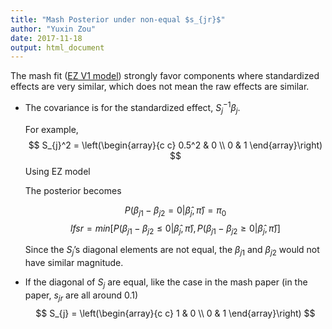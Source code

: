 ```yaml
---
title: "Mash Posterior under non-equal $s_{jr}$"
author: "Yuxin Zou"
date: 2017-11-18
output: html_document
---
```


The mash fit ([EZ V1 model](Immune_Data_Mash_V1_EZ_Result.html)) strongly favor components where standardized effects are very similar, which does not mean the raw effects are similar.

* The covariance is for the standardized effect, $S_{j}^{-1}\beta_{j}$.
	
	For example,
	$$
	S_{j}^2 = \left(\begin{array}{c c}
	0.5^2 & 0 \\
	0 & 1
	\end{array}\right)
	$$
	Using EZ model
	
	\begin{align*}
	\left(\begin{array}{c}
	\hat{\beta}_{j1}/0.5 \\
	\hat{\beta}_{j2}
	\end{array}\right) | \left(\begin{array}{c}
	\beta_{j1}\\
	\beta_{j2}
	\end{array}\right) &\sim N\left(\left(\begin{array}{c}
	\beta_{j1} \\
	\beta_{j2}
	\end{array}\right), S_{j}^2 \right) \\
	\left(\begin{array}{c}
	\beta_{j1}/0.5 \\
	\beta_{j2}
	\end{array}\right) | \hat{\pi} &\sim \hat{\pi}_{0} \delta_{0} + \hat{\pi}_{1} N(0,\left(\begin{array}{c c}
	1 & 1 \\
	1 & 1
	\end{array}\right))
	\end{align*}
	
	The posterior becomes
	\begin{align*}
	\left(\begin{array}{c}
	\beta_{j1}/0.5\\
	\beta_{j2}
	\end{array}\right) | \left(\begin{array}{c}
	\hat{\beta}_{j1} \\
	\hat{\beta}_{j2}
	\end{array}\right) &\propto \hat{\pi}_{0} \delta_{0} + \hat{\pi}_{1} N\left( \left(\begin{array}{c}
	\mu_{j1} \\
	\mu_{j2}
	\end{array}\right),c \left(\begin{array}{c c}
	1 & 1 \\
	1 & 1
	\end{array}\right) \right) \\
	&= \hat{\pi}_{0} \delta_{0} + \hat{\pi}_{1} N\left( c \left(\begin{array}{c c}
	1 & 1 \\
	1 & 1
	\end{array}\right) \left(\begin{array}{c}
	4\hat{\beta}_{j1} \\
	\hat{\beta}_{j2}
	\end{array}\right) , c \left(\begin{array}{c c}
	1 & 1 \\
	1 & 1
	\end{array}\right) \right) \\
	&= \hat{\pi}_{0} \delta_{0} + \hat{\pi}_{1} N\left( c \left(\begin{array}{c}
	4\hat{\beta}_{j1} + \hat{\beta}_{j2} \\ 
	4\hat{\beta}_{j1} + \hat{\beta}_{j2}
	\end{array}\right) , c \left(\begin{array}{c c}
	1 & 1 \\
	1 & 1
	\end{array}\right) \right) \\
	\left(\begin{array}{c}
	\beta_{j1}\\
	\beta_{j2}
	\end{array}\right) | \left(\begin{array}{c}
	\hat{\beta}_{j1} \\
	\hat{\beta}_{j2}
	\end{array}\right) &\propto \hat{\pi}_{0} \delta_{0} + \hat{\pi}_{1} N\left( \left(\begin{array}{c}
	0.5 \mu_{j1} \\
	\mu_{j2}
	\end{array}\right), c \left(\begin{array}{c c}
	0.5^2 & 0.5 \\
	0.5 & 1
	\end{array}\right) \right) \\
	&= \hat{\pi}_{0} \delta_{0} + \hat{\pi}_{1} N\left( c \left(\begin{array}{c}
	2\hat{\beta}_{j1} + 0.5 \hat{\beta}_{j2} \\ 
	4\hat{\beta}_{j1} + \hat{\beta}_{j2}
	\end{array}\right) , c \left(\begin{array}{c c}
	0.5^2 & 0.5 \\
	0.5 & 1
	\end{array}\right) \right) \\
	\beta_{j1} - \beta_{j2}|\left(\begin{array}{c}
	\hat{\beta}_{j1} \\
	\hat{\beta}_{j2}
	\end{array}\right) &\propto \pi_{0} \delta_{0} + \pi_{1} N\left(-2\hat{\beta}_{j1}-0.5\hat{\beta}_{j2}, 0.25\right)
	\end{align*}
	
	$$
	P(\beta_{j1}-\beta_{j2} = 0|\hat{\beta}_{j}, \hat{\pi}) = \pi_{0}
  $$
	$$
	lfsr = min\left[P(\beta_{j1}-\beta_{j2} \leq 0|\hat{\beta}_{j}, \hat{\pi}), P(\beta_{j1}-\beta_{j2} \geq 0|\hat{\beta}_{j}, \hat{\pi})\right]
	$$
	
	Since the $S_{j}$'s diagonal elements are not equal, the $\beta_{j1}$ and $\beta_{j2}$ would not have similar magnitude.
	
* If the diagonal of $S_{j}$ are equal, like the case in the mash paper (in the paper, $s_{jr}$ are all around 0.1)
	$$
	S_{j} = \left(\begin{array}{c c}
	1 & 0 \\
	0 & 1
	\end{array}\right)
	$$
	
	\begin{align*}
	\left(\begin{array}{c}
	\hat{\beta}_{j1} \\
	\hat{\beta}_{j2}
	\end{array}\right) | \left(\begin{array}{c}
	\beta_{j1}\\
	\beta_{j2}
	\end{array}\right) &\sim N\left(\left(\begin{array}{c}
	\beta_{j1} \\
	\beta_{j2}
	\end{array}\right), S_{j}\right) \\
	\left(\begin{array}{c}
	\beta_{j1} \\
	\beta_{j2}
	\end{array}\right) | \hat{\pi} &\sim \hat{\pi}_{0} \delta_{0} + \hat{\pi}_{1} N(0,\left(\begin{array}{c c}
	1 & 1 \\
	1 & 1
	\end{array}\right)) \\
	\left(\begin{array}{c}
	\beta_{j1}\\
	\beta_{j2}
	\end{array}\right) | \left(\begin{array}{c}
	\hat{\beta}_{j1} \\
	\hat{\beta}_{j2}
	\end{array}\right) &\propto \hat{\pi}_{0} \delta_{0} + \hat{\pi}_{1} N\left( \left(\begin{array}{c}
	\mu_{j1} \\
	\mu_{j2}
	\end{array}\right), \left(\begin{array}{c c}
	1 & 1 \\
	1 & 1
	\end{array}\right) \left(\begin{array}{c c}
	2 & 1 \\
	1 & 2
	\end{array}\right)^{-1} \right) \\
	&= \hat{\pi}_{0} \delta_{0} + \hat{\pi}_{1} N\left( c \left(\begin{array}{c c}
	\hat{\beta}_{j1} +  \hat{\beta}_{j2} \\
	\hat{\beta}_{j1} +  \hat{\beta}_{j2}
	\end{array}\right), c \left(\begin{array}{c c}
	1 & 1 \\
	1 & 1
	\end{array}\right) \right) \\
	\beta_{j1} - \beta_{j2}|\left(\begin{array}{c}
	\hat{\beta}_{j1} \\
	\hat{\beta}_{j2}
	\end{array}\right) &\propto \pi_{0} \delta_{0} + \pi_{1} N\left(0, 0\right)
	\end{align*}
